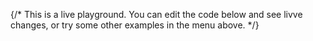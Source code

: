 {/* 
    This is a live playground. 
    You can edit the code below and see livve changes, or try some other examples in the menu above.
*/}

<Entity>
    <Entity position={[0, 0, 5]}>
        <Camera clearColor='red' />
    </Entity>
    <Entity>
        <Render type="box" />
    </Entity>
</Entity>
